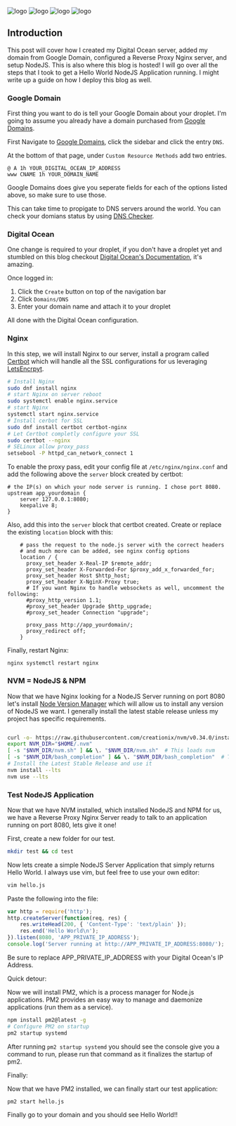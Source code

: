 
<div className={styles['container']}>
	<img src={googleLogo} alt="logo" />
	<img src={nginxLogo} alt="logo" />
	<img src={digitalOceanLogo} alt="logo" />
	<img src={nodeJSLogo} alt="logo" />
</div>

## Introduction

This post will cover how I created my Digital Ocean server, added my domain from Google Domain, configured a Reverse Proxy Nginx server, and setup NodeJS. This is also where this blog is hosted! I will go over all the steps that I took to get a Hello World NodeJS Application running. I might write up a guide on how I deploy this blog as well.

### Google Domain

First thing you want to do is tell your Google Domain about your droplet. I'm going to assume you already have a domain purchased from [Google Domains](https://domains.google.com).

First Navigate to [Google Domains](https://domains.google.com), click the sidebar and click the entry `DNS`.

At the bottom of that page, under `Custom Resource Methods` add two entries.

```
@ A 1h YOUR_DIGITAL_OCEAN_IP_ADDRESS
www CNAME 1h YOUR_DOMAIN_NAME
```

Google Domains does give you seperate fields for each of the options listed above, so make sure to use those.

This can take time to propigate to DNS servers around the world. You can check your domians status by using [DNS Checker](https://dnschecker.org/).

### Digital Ocean

One change is required to your droplet, if you don't have a droplet yet and stumbled on this blog checkout [Digital Ocean's Documentation](https://www.digitalocean.com/docs/), it's amazing.

Once logged in:

1. Click the `Create` button on top of the navigation bar
2. Click `Domains/DNS`
3. Enter your domain name and attach it to your droplet

All done with the Digital Ocean configuration.

### Nginx

In this step, we will install Nginx to our server, install a program called [Certbot](https://certbot.eff.org/) which will handle all the SSL configurations for us leveraging [LetsEncrpyt](https://letsencrypt.org/).

```bash
# Install Nginx
sudo dnf install nginx
# start Nginx on server reboot
sudo systemctl enable nginx.service
# start Nginx
systemctl start nginx.service
# Install cerbot for SSL
sudo dnf install certbot certbot-nginx
# Let Certbot completly configure your SSL
sudo certbot --nginx
# SELinux allow proxy_pass
setsebool -P httpd_can_network_connect 1
```

To enable the proxy pass, edit your config file at `/etc/nginx/nginx.conf` and add the following above the `server` block created by certbot:

```nginx
# the IP(s) on which your node server is running. I chose port 8080.
upstream app_yourdomain {
    server 127.0.0.1:8080;
    keepalive 8;
}
```

Also, add this into the `server` block that certbot created. Create or replace the existing `location` block with this:

```nginx
    # pass the request to the node.js server with the correct headers
    # and much more can be added, see nginx config options
    location / {
      proxy_set_header X-Real-IP $remote_addr;
      proxy_set_header X-Forwarded-For $proxy_add_x_forwarded_for;
      proxy_set_header Host $http_host;
      proxy_set_header X-NginX-Proxy true;
      # If you want Nginx to handle websockets as well, uncomment the following:
      #proxy_http_version 1.1;
      #proxy_set_header Upgrade $http_upgrade;
      #proxy_set_header Connection "upgrade";

      proxy_pass http://app_yourdomain/;
      proxy_redirect off;
    }
```

Finally, restart Nginx:

```
nginx systemctl restart nginx
```

### NVM = NodeJS & NPM

Now that we have Nginx looking for a NodeJS Server running on port 8080 let's install [Node Version Manager](https://github.com/creationix/nvm) which will allow us to install any version of NodeJS we want. I generally install the latest stable release unless my project has specific requirements.

```bash

curl -o- https://raw.githubusercontent.com/creationix/nvm/v0.34.0/install.sh | bash
export NVM_DIR="$HOME/.nvm"
[ -s "$NVM_DIR/nvm.sh" ] && \. "$NVM_DIR/nvm.sh"  # This loads nvm
[ -s "$NVM_DIR/bash_completion" ] && \. "$NVM_DIR/bash_completion"  # This loads nvm bash_completion
# Install the Latest Stable Release and use it
nvm install --lts
nvm use --lts
```

### Test NodeJS Application

Now that we have NVM installed, which installed NodeJS and NPM for us, we have a Reverse Proxy Nginx Server ready to talk to an application running on port 8080, lets give it one!

First, create a new folder for our test.

```bash
mkdir test && cd test
```

Now lets create a simple NodeJS Server Application that simply returns Hello World. I always use vim, but feel free to use your own editor:

```bash
vim hello.js
```

Paste the following into the file:

```js
var http = require('http');
http.createServer(function(req, res) {
	res.writeHead(200, { 'Content-Type': 'text/plain' });
	res.end('Hello World\n');
}).listen(8080, 'APP_PRIVATE_IP_ADDRESS');
console.log('Server running at http://APP_PRIVATE_IP_ADDRESS:8080/');
```

Be sure to replace APP_PRIVATE_IP_ADDRESS with your Digital Ocean's IP Address.

Quick detour:

Now we will install PM2, which is a process manager for Node.js applications. PM2 provides an easy way to manage and daemonize applications (run them as a service).

```bash
npm install pm2@latest -g
# Configure PM2 on startup
pm2 startup systemd
```

After running `pm2 startup systemd` you should see the console give you a command to run, please run that command as it finalizes the startup of pm2.

Finally:

Now that we have PM2 installed, we can finally start our test application:

```bash
pm2 start hello.js
```

Finally go to your domain and you should see Hello World!!
